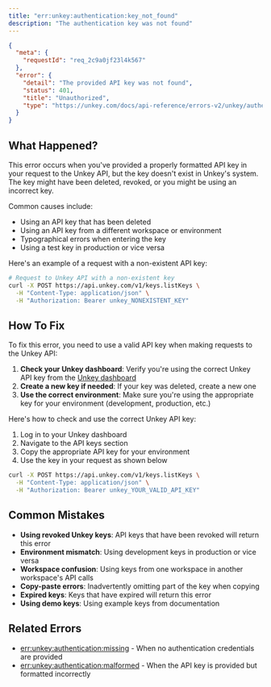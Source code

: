 ```yaml
---
title: "err:unkey:authentication:key_not_found"
description: "The authentication key was not found"
---
```



```json Example
{
  "meta": {
    "requestId": "req_2c9a0jf23l4k567"
  },
  "error": {
    "detail": "The provided API key was not found",
    "status": 401,
    "title": "Unauthorized",
    "type": "https://unkey.com/docs/api-reference/errors-v2/unkey/authentication/key_not_found"
  }
}
```

## What Happened?

This error occurs when you've provided a properly formatted API key in your request to the Unkey API, but the key doesn't exist in Unkey's system. The key might have been deleted, revoked, or you might be using an incorrect key.

Common causes include:
- Using an API key that has been deleted
- Using an API key from a different workspace or environment
- Typographical errors when entering the key
- Using a test key in production or vice versa

Here's an example of a request with a non-existent API key:

```bash
# Request to Unkey API with a non-existent key
curl -X POST https://api.unkey.com/v1/keys.listKeys \
  -H "Content-Type: application/json" \
  -H "Authorization: Bearer unkey_NONEXISTENT_KEY"
```

## How To Fix

To fix this error, you need to use a valid API key when making requests to the Unkey API:

1. **Check your Unkey dashboard**: Verify you're using the correct Unkey API key from the [Unkey dashboard](https://app.unkey.com)
2. **Create a new key if needed**: If your key was deleted, create a new one
3. **Use the correct environment**: Make sure you're using the appropriate key for your environment (development, production, etc.)

Here's how to check and use the correct Unkey API key:

1. Log in to your Unkey dashboard
2. Navigate to the API keys section
3. Copy the appropriate API key for your environment
4. Use the key in your request as shown below

```bash
curl -X POST https://api.unkey.com/v1/keys.listKeys \
  -H "Content-Type: application/json" \
  -H "Authorization: Bearer unkey_YOUR_VALID_API_KEY"
```

## Common Mistakes

- **Using revoked Unkey keys**: API keys that have been revoked will return this error
- **Environment mismatch**: Using development keys in production or vice versa
- **Workspace confusion**: Using keys from one workspace in another workspace's API calls
- **Copy-paste errors**: Inadvertently omitting part of the key when copying
- **Expired keys**: Keys that have expired will return this error
- **Using demo keys**: Using example keys from documentation

## Related Errors
- [err:unkey:authentication:missing](./missing) - When no authentication credentials are provided
- [err:unkey:authentication:malformed](./malformed) - When the API key is provided but formatted incorrectly
